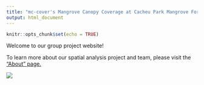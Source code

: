 ```yaml
---
title: "mc-cover's Mangrove Canopy Coverage at Cacheu Park Mangrove Forest"
output: html_document
---
```


```r
knitr::opts_chunk$set(echo = TRUE)
```

Welcome to our group project website! 

To learn more about our spatial analysis project and team, please visit the ["About" page.](https://mc-cover.github.io/about.html)

![](images/mangroves.jpg)


